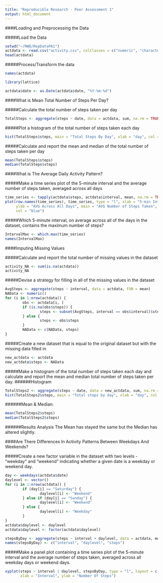```yaml
---
title: "Reproducible Research - Peer Assessment 1"
output: html_document
---
```


####Loading and Preprocessing the Data

#####Load the Data
```r
setwd("~/RWD/RepDataPA1")
actdata <- read.csv("activity.csv", colClasses = c("numeric", "character", "numeric"))
head(actdata)
```

#####Process/Transform the data
```r
names(actdata)
```

```r
library(lattice)
```

```r
actdata$date <- as.Date(actdata$date, "%Y-%m-%d")
```



####What is Mean Total Number of Steps Per Day?


#####Calculate the total number of steps taken per day


```r
TotalSteps <- aggregate(steps ~ date, data = actdata, sum, na.rm = TRUE)
```

#####Plot a histogram of the total number of steps taken each day
```r
hist(TotalSteps$steps, main = "Total Steps By Day", xlab = "day", col = "blue")
```

#####Calculate and report the mean and median of the total number of steps taken per day

```r
mean(TotalSteps$steps)
median(TotalSteps$steps)
```

####What is The Average Daily Activity Pattern?

#####Make a time series plot of the 5-minute interval and the average number of steps taken, averaged across all days

```r
time_series <- tapply(actdata$steps, actdata$interval, mean, na.rm = TRUE)
plot(row.names(time_series), time_series, type = "l", xlab = "5-min Interval", 
     ylab = "AVG Across All Days", main = "AVG Number of Steps Taken", 
     col = "blue")
```

#####Which 5-minute interval, on average across all of the days in the dataset, contains the maximum number of steps?

```r
IntervalMax <- which.max(time_series)
names(IntervalMax)
```

####Imputing Missing Values

#####Calculate and report the total number of missing values in the dataset

```r
activity_NA <- sum(is.na(actdata))
activity_NA
```

#####Devise a strategy for filling in all of the missing values in the dataset

```r
AvgSteps <- aggregate(steps ~ interval, data = actdata, FUN = mean)
NAData <- numeric()
for (i in 1:nrow(actdata)) {
        obs <- actdata[i, ]
        if (is.na(obs$steps)) {
                steps <- subset(AvgSteps, interval == obs$interval)$steps
        } else {
                steps <- obs$steps
        }
        NAData <- c(NAData, steps)
}
```

#####Create a new dataset that is equal to the original dataset but with the missing data filled in

```r
new_actdata <- actdata
new_actdata$steps <- NAData
```

#####Make a histogram of the total number of steps taken each day and calculate and report the mean and median total number of steps taken per day.
######Histogram
```r
TotalSteps2 <- aggregate(steps ~ date, data = new_actdata, sum, na.rm = TRUE)
hist(TotalSteps2$steps, main = "Total steps by day", xlab = "day", col = "blue")
```

######Mean & Median:
```r
mean(TotalSteps2$steps)
median(TotalSteps2$steps)
```

######Results Analysis
The Mean has stayed the same but the Median has altered slightly. 

####Are There Differences In Activity Patterns Between Weekdays And Weekends?

#####Create a new factor variable in the dataset with two levels - "weekday" and "weekend" indicating whether a given date is a weekday or weekend day.

```r
day <- weekdays(actdata$date)
daylevel <- vector()
for (i in 1:nrow(actdata)) {
        if (day[i] == "Saturday") {
                daylevel[i] <- "Weekend"
        } else if (day[i] == "Sunday") {
                daylevel[i] <- "Weekend"
        } else {
                daylevel[i] <- "Weekday"
        }
}
actdata$daylevel <- daylevel
actdata$daylevel <- factor(actdata$daylevel)

stepsByDay <- aggregate(steps ~ interval + daylevel, data = actdata, mean)
names(stepsByDay) <- c("interval", "daylevel", "steps")
```

#####Make a panel plot containing a time series plot of the 5-minute interval and the average number of steps taken, averaged across all weekday days or weekend days.

```r
xyplot(steps ~ interval | daylevel, stepsByDay, type = "l", layout = c(1, 2), 
       xlab = "Interval", ylab = "Number Of Steps")
```

